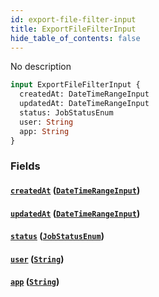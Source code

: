 ```yaml
---
id: export-file-filter-input
title: ExportFileFilterInput
hide_table_of_contents: false
---
```


No description

```graphql
input ExportFileFilterInput {
  createdAt: DateTimeRangeInput
  updatedAt: DateTimeRangeInput
  status: JobStatusEnum
  user: String
  app: String
}
```

### Fields

#### [`createdAt`](#) ([`DateTimeRangeInput`](../../../developer/api-reference/inputs/date-time-range-input))

#### [`updatedAt`](#) ([`DateTimeRangeInput`](../../../developer/api-reference/inputs/date-time-range-input))

#### [`status`](#) ([`JobStatusEnum`](../../../developer/api-reference/enums/job-status-enum))

#### [`user`](#) ([`String`](../../../developer/api-reference/scalars/string))

#### [`app`](#) ([`String`](../../../developer/api-reference/scalars/string))
